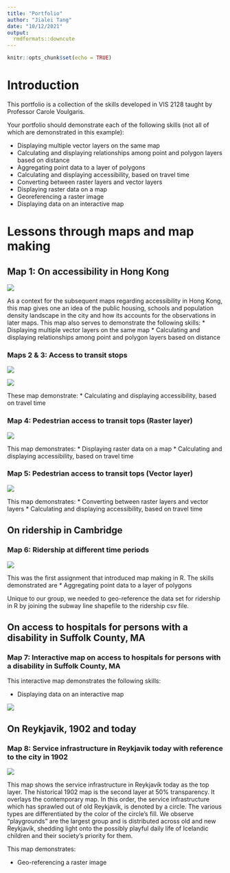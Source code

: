 ```yaml
---
title: "Portfolio"
author: "Jialei Tang"
date: "10/12/2021"
output: 
  rmdformats::downcute
---
```


```r
knitr::opts_chunk$set(echo = TRUE)
```

# Introduction

This portfolio is a collection of the skills developed in VIS 2128 taught by Professor Carole Voulgaris. 



Your portfolio should demonstrate each of the following skills (not all of which are demonstrated in this example):

* Displaying multiple vector layers on the same map
* Calculating and displaying relationships among point and polygon layers based on distance
* Aggregating point data to a layer of polygons
* Calculating and displaying accessibility, based on travel time
* Converting between raster layers and vector layers
* Displaying raster data on a map
* Georeferencing a raster image
* Displaying data on an interactive map

# Lessons through maps and map making


## Map 1: On accessibility in Hong Kong

[![](thumbnails/density_hk.png)](https://strctre.github.io/portfolio/fullsize/density_hk.pdf){target="_blank"}

As a context for the subsequent maps regarding accessibility in Hong Kong, this map gives one an idea of the public housing, schools and population density landscape in the city and how its accounts for the observations in later maps. This map also serves to demonstrate the following skills:
 * Displaying multiple vector layers on the same map 
 * Calculating and displaying relationships among point and polygon layers based on distance

### Maps 2 & 3: Access to transit stops
[![](thumbnails/accessibility_time.png)](https://strctre.github.io/portfolio/fullsize/accessibility_timee.pdf){target="_blank"}

[![](thumbnails/accessibility_score.png)](https://strctre.github.io/portfolio/fullsize/accessibility_score.pdf){target="_blank"}

These map demonstrate:
 * Calculating and displaying accessibility, based on travel time
 
### Map 4: Pedestrian access to transit tops (Raster layer)
[![](thumbnails/pedestrian_access_contours.png)](https://strctre.github.io/portfolio/fullsize/pedestrian_access_contours.pdf){target="_blank"}

This map demonstrates:
 * Displaying raster data on a map
 * Calculating and displaying accessibility, based on travel time

### Map 5: Pedestrian access to transit tops (Vector layer)
[![](thumbnails/pedestrian_access_contours.png)](https://strctre.github.io/portfolio/fullsize/pedestrian_access_contours.pdf){target="_blank"}

This map demonstrates:
 * Converting between raster layers and vector layers
 * Calculating and displaying accessibility, based on travel time

## On ridership in Cambridge

### Map 6: Ridership at different time periods
[![](thumbnails/ridership_cambridge.png)](https://strctre.github.io/portfolio/fullsize/ridership_cambridge.pdf){target="_blank"}

This was the first assignment that introduced map making in R.
The skills demonstrated are 
 * Aggregating point data to a layer of polygons
 
Unique to our group, we needed to geo-reference the data set for ridership in R by joining the subway line shapefile to the ridership csv file.

## On access to hospitals for persons with a disability in Suffolk County, MA
### Map 7: Interactive map on access to hospitals for persons with a disability in Suffolk County, MA
This interactive map demonstrates the following skills: 

* Displaying data on an interactive map

[![](thumbnails/assignment_6_tang.png)](https://strctre.github.io/portfolio/fullsize/assignment_6_tang.html){target="_blank"}


## On Reykjavik, 1902 and today
### Map 8: Service infrastructure in Reykjavik today with reference to the city in 1902

[![](thumbnails/service_infrastructure_lei.png)](https://strctre.github.io/portfolio/fullsize/service_infrastructure_lei.pdf){target="_blank"}

This map shows the service infrastructure in Reykjavík today as the top layer. The historical 1902 map is the second layer at 50% transparency. It overlays the contemporary map. In this order, the service infrastructure which has sprawled out of old Reykjavík, is denoted by a circle. The various types are differentiated by the color of the circle’s fill. We observe “playgrounds” are the largest group and is distributed across old and new Reykjavík, shedding light onto the possibly playful daily life of Icelandic children and their society’s priority for them.

This map demonstrates:
 
 * Geo-referencing a raster image

